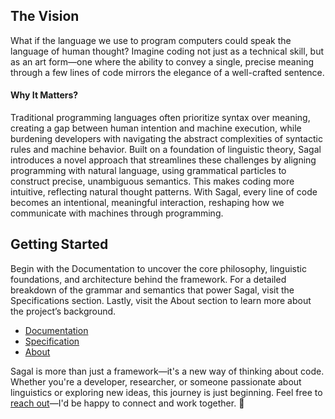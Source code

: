 
<View />


## The Vision
What if the language we use to program computers could speak the language of human thought?
Imagine coding not just as a technical skill, but as an art form—one where the ability to convey a single, precise meaning through a few lines of code mirrors the elegance of a well-crafted sentence.

#### Why It Matters?
Traditional programming languages often prioritize syntax over meaning, creating a gap between human intention and machine execution, while burdening developers with navigating the abstract complexities of syntactic rules and machine behavior.
Built on a foundation of linguistic theory, Sagal introduces a novel approach that streamlines these challenges by aligning programming with natural language, using grammatical particles to construct precise, unambiguous semantics.
This makes coding more intuitive, reflecting natural thought patterns. 
With Sagal, every line of code becomes an intentional, meaningful interaction, reshaping how we communicate with machines through programming.

## Getting Started
Begin with the Documentation to uncover the core philosophy, linguistic foundations, and architecture behind the framework.
For a detailed breakdown of the grammar and semantics that power Sagal, visit the Specifications section. 
Lastly, visit the About section to learn more about the project’s background.

- [Documentation](/docs/introduction)
- [Specification](/specs)
- [About](/about)

Sagal is more than just a framework—it's a new way of thinking about code. 
Whether you're a developer, researcher, or someone passionate about linguistics or exploring new ideas, this journey is just beginning. 
Feel free to [reach out](https://linkedin.com/in/amoallim)—I'd be happy to connect and work together. 🤝


